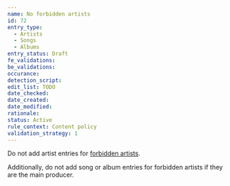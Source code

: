 ```yaml
---
name: No forbidden artists
id: 72
entry_type:
  - Artists
  - Songs
  - Albums
entry_status: Draft
fe_validations:
be_validations:
occurance:
detection_script:
edit_list: TODO
date_checked:
date_created:
date_modified:
rationale:
status: Active
rule_context: Content policy
validation_strategy: 1
---
```


Do not add artist entries for [forbidden artists](https://wiki.vocadb.net/docs/forbidden-artists).

Additionally, do not add song or album entries for forbidden artists if they are the main producer.
